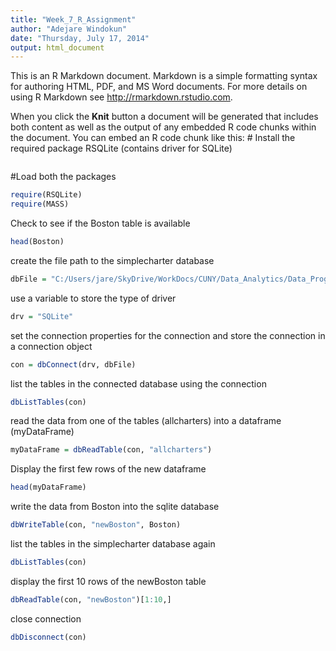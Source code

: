 ```yaml
---
title: "Week_7_R_Assignment"
author: "Adejare Windokun"
date: "Thursday, July 17, 2014"
output: html_document
---
```


This is an R Markdown document. Markdown is a simple formatting syntax for authoring HTML, PDF, and MS Word documents. For more details on using R Markdown see <http://rmarkdown.rstudio.com>.

When you click the **Knit** button a document will be generated that includes both content as well as the output of any embedded R code chunks within the document. You can embed an R code chunk like this:
# Install the required package RSQLite (contains driver for SQLite)
```r

```

#Load both the packages
```r
require(RSQLite)
require(MASS)
```
Check to see if the Boston table is available
```r
head(Boston)
```
create the file path to the simplecharter database
```r
dbFile = "C:/Users/jare/SkyDrive/WorkDocs/CUNY/Data_Analytics/Data_Programming/Databases/simplecharter.sqlite"
```

use a variable to store the type of driver
```r
drv = "SQLite"
```
set the connection properties for the connection and store the connection in a connection object
```r
con = dbConnect(drv, dbFile)
```
list the tables in the connected database using the connection
```r
dbListTables(con)
```

read the data from one of the tables (allcharters) into a dataframe (myDataFrame)
```r
myDataFrame = dbReadTable(con, "allcharters")
```
Display the first few rows of the new dataframe
```r
head(myDataFrame)
```
write the data from Boston into the sqlite database

```r
dbWriteTable(con, "newBoston", Boston)
```

list the tables in the simplecharter database again
```r
dbListTables(con)
```
display the first 10 rows of the newBoston table
```r
dbReadTable(con, "newBoston")[1:10,]
```
close connection
```r
dbDisconnect(con)
```


